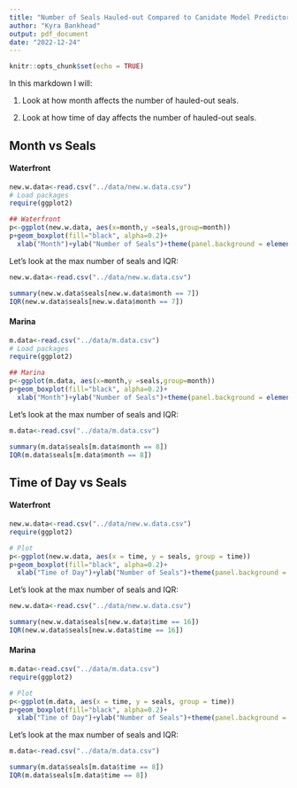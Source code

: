 ```yaml
---
title: "Number of Seals Hauled-out Compared to Canidate Model Predictors"
author: "Kyra Bankhead"
output: pdf_document
date: "2022-12-24"
---
```


```r
knitr::opts_chunk$set(echo = TRUE)
```

In this markdown I will:

1. Look at how month affects the number of hauled-out seals.

2. Look at how time of day affects the number of hauled-out seals.

## Month vs Seals

#### Waterfront

```r
new.w.data<-read.csv("../data/new.w.data.csv")
# Load packages
require(ggplot2)

## Waterfront
p<-ggplot(new.w.data, aes(x=month,y =seals,group=month))
p+geom_boxplot(fill="black", alpha=0.2)+
  xlab("Month")+ylab("Number of Seals")+theme(panel.background = element_blank())
```

Let's look at the max number of seals and IQR:

```r
new.w.data<-read.csv("../data/new.w.data.csv")

summary(new.w.data$seals[new.w.data$month == 7])
IQR(new.w.data$seals[new.w.data$month == 7])

```


#### Marina

```r
m.data<-read.csv("../data/m.data.csv")
# Load packages
require(ggplot2)

## Marina
p<-ggplot(m.data, aes(x=month,y =seals,group=month))
p+geom_boxplot(fill="black", alpha=0.2)+
  xlab("Month")+ylab("Number of Seals")+theme(panel.background = element_blank())
```

Let's look at the max number of seals and IQR:

```r
m.data<-read.csv("../data/m.data.csv")

summary(m.data$seals[m.data$month == 8])
IQR(m.data$seals[m.data$month == 8])

```

## Time of Day vs Seals

#### Waterfront

```r
new.w.data<-read.csv("../data/new.w.data.csv")
require(ggplot2)

# Plot 
p<-ggplot(new.w.data, aes(x = time, y = seals, group = time))
p+geom_boxplot(fill="black", alpha=0.2)+
  xlab("Time of Day")+ylab("Number of Seals")+theme(panel.background = element_blank())

```

Let's look at the max number of seals and IQR:

```r
new.w.data<-read.csv("../data/new.w.data.csv")

summary(new.w.data$seals[new.w.data$time == 16])
IQR(new.w.data$seals[new.w.data$time == 16])

```

#### Marina

```r
m.data<-read.csv("../data/m.data.csv")
require(ggplot2)

# Plot 
p<-ggplot(m.data, aes(x = time, y = seals, group = time))
p+geom_boxplot(fill="black", alpha=0.2)+
  xlab("Time of Day")+ylab("Number of Seals")+theme(panel.background = element_blank())

```

Let's look at the max number of seals and IQR:

```r
m.data<-read.csv("../data/m.data.csv")

summary(m.data$seals[m.data$time == 8])
IQR(m.data$seals[m.data$time == 8])

```
